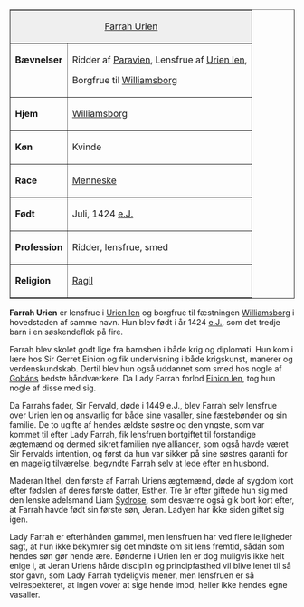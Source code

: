 {{title:Farrah Urien}}
{{author:Laura Holmegaard}}
{{timestamp:2010-03-27T11:18:14Z}}
{{copyright:Farrah Urien}}
<table border=1 cellpadding=2 cellspacing=0 align=right style="margin-left:1em">
<tr valign=top><td style="background:#efefef;" colspan=2 align=center>[[Farrah Urien]]
<tr valign=top><td>'''Bævnelser'''<td>Ridder af [[Paravien]],
Lensfrue af [[Urien len]],

Borgfrue til [[Williamsborg]]
<tr valign=top><td>'''Hjem'''<td>[[Williamsborg]]
<tr valign=top><td>'''Køn'''<td>Kvinde
<tr valign=top><td>'''Race'''<td>[[Menneske]]
<tr valign=top><td>'''Født'''<td>Juli, 1424 [[e.J.]]
<tr valign=top><td>'''Profession'''<td>Ridder, lensfrue, smed
<tr valign=top><td>'''Religion'''<td>[[Ragil]]
</table>
'''Farrah Urien''' er lensfrue i [[Urien len]] og borgfrue til fæstningen [[Williamsborg]] i hovedstaden af samme navn. Hun blev født i år 1424 [[e.J.]], som det tredje barn i en søskendeflok på fire.

Farrah blev skolet godt lige fra barnsben i både krig og diplomati. Hun kom i lære hos Sir Gerret Einion og fik undervisning i både krigskunst, manerer og verdenskundskab. Dertil blev hun også uddannet som smed hos nogle af [[Gobán|Gobáns]] bedste håndværkere. Da Lady Farrah forlod [[Einion len]], tog hun nogle af disse med sig.

Da Farrahs fader, Sir Fervald, døde i 1449 e.J., blev Farrah selv lensfrue over Urien len og ansvarlig for både sine vasaller, sine fæstebønder og sin familie. De to ugifte af hendes ældste søstre og den yngste, som var kommet til efter Lady Farrah, fik lensfruen bortgiftet til forstandige ægtemænd og dermed sikret familien nye alliancer, som også havde været Sir Fervalds intention, og først da hun var sikker på sine søstres garanti for en magelig tilværelse, begyndte Farrah selv at lede efter en husbond.

Maderan Ithel, den første af Farrah Uriens ægtemænd, døde af sygdom kort efter fødslen af deres første datter, Esther. Tre år efter giftede hun sig med den lenske adelsmand Liam [[Sydrose]], som desværre også gik bort kort efter, at Farrah havde født sin første søn, Jeran. Ladyen har ikke siden giftet sig igen.

Lady Farrah er efterhånden gammel, men lensfruen har ved flere lejligheder sagt, at hun ikke bekymrer sig det mindste om sit lens fremtid, sådan som hendes søn gør hende ære.  Bønderne i Urien len er dog muligvis ikke helt enige i, at Jeran Uriens hårde disciplin og principfasthed vil blive lenet til så stor gavn, som Lady Farrah tydeligvis mener, men lensfruen er så velrespekteret, at ingen vover at sige hende imod, heller ikke hendes egne vasaller.